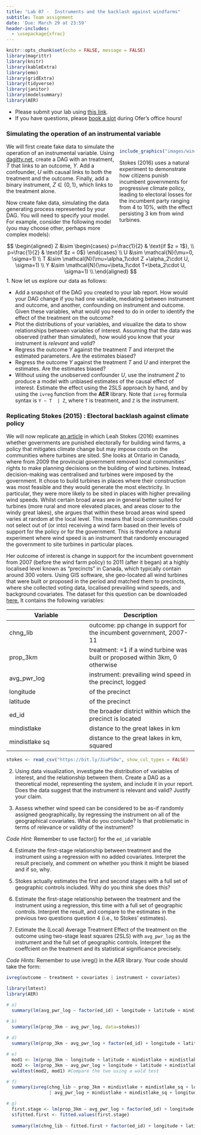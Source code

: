 ```yaml
---
title: "Lab 07 -  Instruments and the backlash against windfarms"
subtitle: Team assignment
date: 'Due: March 29 at 23:59'
header-includes:
  - \usepackage{xfrac} 
---
```


<style>
.column-left{
  float: left;
  width: 60%;
  text-align: left;
}
.column-right-small{
  float: right;
  width: 30%;
  text-align: right;
  padding-left: 10px;
  font-size:10px;
}

.column-right-large{
  float: right;
  width: 40%;
  text-align: left;
  padding-left: 10px;
}

.column-full{
  float: none;
  width: 100%;
  text-align: centre;
}


.column-full-left{
  float: none;
  width: 100%;
  text-align: left;
}

.center {
  height: 200px;
  border: 0px;
  text-align: center;
}


.RUsers {
  padding: 1em;
  background: aliceblue;
  color: black;
}


.SPSS {
  padding: 1em;
  background: whitesmoke;
  color: black;
}

</style>


```r
knitr::opts_chunk$set(echo = FALSE, message = FALSE)
library(magrittr)
library(knitr)
library(kableExtra)
library(emo)
library(gridExtra)
library(tidyverse)
library(janitor)
library(modelsummary)
library(AER)
```


<div class="column-full-left" >

* Please submit your lab using [this link](https://docs.google.com/forms/d/e/1FAIpQLSdZJEndcian0_EGO6tbwoYi-f8FalRe2JPmzVc2bcyFsq9hGw/viewform).   
* If you have questions, please [book a slot](https://bit.ly/OferMeet) during Ofer's office hours!

### Simulating the operation of an instrumental variable


<div class="column-right-large">


```r

include_graphics("images/windfarms.jpg")

```

Stokes (2016) uses a natural experiment to demonstrate how  citizens punish incumbent governments for progressive climate policy, leading to electoral losses for the incumbent party ranging from 4 to 10%, with the effect persisting 3 km from wind turbines.
</div>


We will first create fake data to simulate the operation of an instrumental variable. Using [dagitty.net](http://dagitty.net/dags.html), create a DAG with an treatment, $T$ that links to an outcome, $Y$. Add a confounder, $U$ with causal links to both the treatment and the outcome. Finally, add a binary instrument, $Z\in\{0,1\}$, which links to the treatment alone.

Now create fake data, simulating the data generating process represented by your DAG. You will need to specify your model. For example, consider the following model (you may choose other, perhaps more complex models): 

$$
\begin{aligned}
Z &\sim 
  \begin{cases}
    p=\frac{1}{2}     & \text{if $z = 1$}, \\
    p=\frac{1}{2} & \text{if $z = 0$}
  \end{cases}  \\
U &\sim \mathcal{N}(\mu=0, \sigma=1)  \\
T &\sim \mathcal{N}(\mu=\alpha_1\cdot Z +\alpha_2\cdot U, \sigma=1)  \\
Y &\sim \mathcal{N}(\mu=\beta_1\cdot T+\beta_2\cdot U, \sigma=1)  \\
\end{aligned}
$$
1. Now let us explore our data as follows:

-   Add a snapshot of the DAG you created to your lab report. How would your DAG change if you had one variable, mediating between instrument and outcome, and another, confounding on instrument and outcome. Given these variables, what would you need to do in order to identify the effect of the treatment on the outcome? 
-   Plot the distributions of your variables, and visualize the data to show  relationships between variables of interest. Assuming that the data was observed (rather than simulated), how would you know that  your instrument is *relevant* and *valid*? 
-   Regress the outcome $Y$ against the treatment $T$ and interpret the estimated parameters. Are the estimates biased?
-   Regress the outcome $Y$ against the treatment $T$ and $U$ and interpret the estimates. Are the estimates biased?
-   Without using the unobserved confounder $U$, use the instrument $Z$ to produce a model with unbiased estimates of the causal effect of interest. Estimate the effect using the 2SLS approach by hand, and by using the `ivreg`  function from the **AER** library. Note that `ivreg` formula syntax is `Y ~ T  | Z `, where `T` is treatment, and `Z` is the instrument.

### Replicating Stokes (2015) : Electoral backlash against climate policy

We will now replicate [an article](https://onlinelibrary-wiley-com.proxy-ub.rug.nl/doi/full/10.1111/ajps.12220) in which Leah Stokes (2016) examines whether governments are punished electorally for building wind farms, a policy that mitigates climate change but may impose costs on the communities where turbines are sited. She looks at Ontario in Canada, where from 2009 the provincial government removed local communities' rights to make planning decisions on the building of wind turbines. Instead, decision-making was centralised and turbines were imposed by the government. It chose to build turbines in places where their construction was most feasible and they would generate the most electricity. In particular, they were more likely to be sited in places with higher prevailing wind speeds. Whilst certain broad areas are in general better suited for turbines (more rural and more elevated places, and areas closer to the windy great lakes), she argues that within these broad areas wind speed varies at random at the local level. This means that local communities could not select out of (or into) receiving a wind farm based on their levels of support for the policy or for the government. This is therefore a natural experiment where wind speed is an instrument that randomly encouraged the government to site turbines in particular places. 

Her outcome of interest is change in support for the incumbent government from 2007 (before the wind farm policy) to 2011 (after it began) at a highly localised level known as "precincts" in Canada, which typically contain around 300 voters. Using GIS software, she geo-located all wind turbines that were built or proposed in the period and matched them to precincts, where she collected voting data, localised prevailing wind speeds, and background covariates. The dataset for this question can be downloaded [here.](https://bit.ly/3iuPSOw) It  contains the following variables:


| Variable | Description |
| -------- | ----------- |
| chng_lib |outcome: pp change in support for the incumbent government, 2007-11 |
| prop_3km | treatment: =1 if a wind turbine was built or proposed within 3km, 0 otherwise |
| avg_pwr_log | instrument: prevailing wind speed in the precinct, logged |
| longitude | of the precinct |
| latitude | of the precinct |
| ed_id | the broader district within which the precinct is located |
| mindistlake | distance to the great lakes in km |
| mindistlake sq | distance to the great lakes in km, squared |


```r
stokes <- read_csv("https://bit.ly/3iuPSOw", show_col_types = FALSE)


```

2. Using data visualization, investigate the distribution of variables of interest, and the relationship between them. Create a DAG as a theoretical model, representing the system, and include it in your report. Does the data suggest that the instrument is relevant and valid? Justify your claim. 

3. Assess whether wind speed can be considered to be as-if randomly assigned geographically, by regressing the instrument on all of the geographical covariates. What do you conclude? Is that problematic in terms of relevance or validity of the instrument? 

*Code Hint:* Remember to use factor() for the `ed_id` variable

4. Estimate the first-stage relationship between treatment and the instrument using a regression with no added covariates. Interpret the result precisely, and comment on whether you think it might be biased and if so, why.

5. Stokes actually estimates the first and second stages with a full set of geographic controls included. Why do you think she does this?

6. Estimate the first-stage relationship between the treatment and the instrument using a regression, this time with a full set of geographic controls. Interpret the result, and compare to the estimates in the previous two questions question 4 (i.e., to Stokes' estimates). 

7. Estimate the (Local) Average Treatment Effect of the treatment on the outcome using two-stage least squares (2SLS) with `avg_pwr_log` as the instrument and the full set of geographic controls. Interpret the coeffcient on the treatment and its statistical significance precisely.

*Code Hints:* Remember to use ivreg() in the AER library. Your code should take the form:

```r

ivreg(outcome ~ treatment + covariates | instrument + covariates)

```



```r
library(lmtest)
library(AER)

# a)  
  summary(lm(avg_pwr_log ~ factor(ed_id) + longitude + latitude + mindistlake + mindistlake_sq,data=stokes))

# b)
  summary(lm(prop_3km ~ avg_pwr_log, data=stokes))
  
# d)
  summary(lm(prop_3km ~ avg_pwr_log + factor(ed_id) + longitude + latitude + mindistlake + mindistlake_sq , data=s))

# e)
  mod1 <- lm(prop_3km ~ longitude + latitude + mindistlake + mindistlake_sq + as.factor(ed_id), data=s) # Run one model without the instrument.
  mod2 <- lm(prop_3km ~ avg_pwr_log + longitude + latitude + mindistlake + mindistlake_sq + as.factor(ed_id), data=s) # Run a second model with the instrument.
  waldtest(mod2, mod1) #Compare the two using a wald test

# f)
  summary(ivreg(chng_lib ~ prop_3km + mindistlake + mindistlake_sq + longitude + latitude + as.factor(ed_id) 
                | avg_pwr_log + mindistlake + mindistlake_sq + longitude + latitude + as.factor(ed_id), data = s))

# g)
  first.stage <- lm(prop_3km ~ avg_pwr_log + factor(ed_id) + longitude + latitude + mindistlake + mindistlake_sq , data=s)
  s$fitted.first <- fitted.values(first.stage)
  
  summary(lm(chng_lib ~ fitted.first + factor(ed_id) + longitude + latitude + mindistlake + mindistlake_sq , data=s))



```



</div>

